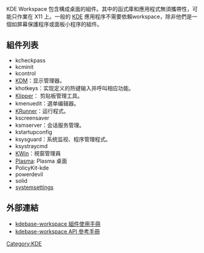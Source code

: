 KDE Workspace 包含構成桌面的組件。其中的函式庫和應用程式無須攜帶性，可能只作業在 X11 上。一般的 [[KDE|KDE]] 應用程序不需要依賴workspace，除非他們是一個如屏幕保護程序或面板小程序的組件。

== 組件列表 ==

* kcheckpass
* kcminit
* kcontrol
* [[KDM|KDM]]：显示管理器。
* khotkeys：实现定义的热键输入并呼叫相应功能。
* [[Klipper|Klipper]]： 剪贴板管理工具。
* kmenuedit：選单编辑器。
* [[KRunner|KRunner]]：运行程式。
* kscreensaver
* ksmserver：会话服务管理。
* kstartupconfig
* ksysguard：系统监视、程序管理程式。
* ksystraycmd
* [[KWin|KWin]]：視窗管理員
* [[Plasma_(KDE)|Plasma]]: Plasma 桌面
* PolicyKit-kde
* powerdevil
* solid
* [[系統設定_(Linux)|systemsettings]]

== 外部連結 ==
* [http://docs.kde.org/stable/en/kdebase-workspace/ kdebase-workspace 組件使用手冊]{{Wayback|url=http://docs.kde.org/stable/en/kdebase-workspace/ |date=20160316074431 }} 
* [https://web.archive.org/web/20090831204735/http://api.kde.org/4.x-api/kdebase-workspace-apidocs/ kdebase-workspace API 參考手冊] 

{{KDE}}

[[Category:KDE|Category:KDE]]